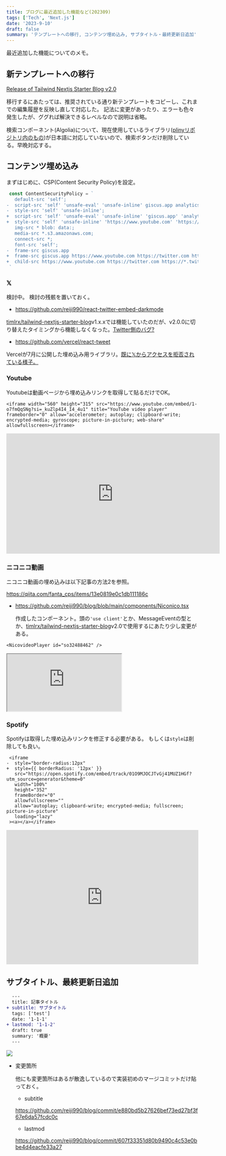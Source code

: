 ```yaml
---
title: ブログに最近追加した機能など(202309)
tags: ['Tech', 'Next.js']
date: '2023-9-10'
draft: false
summary: 'テンプレートへの移行, コンテンツ埋め込み, サブタイトル・最終更新日追加'
---
```


最近追加した機能についてのメモ。

<TOCInline toc={props.toc} asDisclosure />

## 新テンプレートへの移行

[Release of Tailwind Nextjs Starter Blog v2.0](https://tailwind-nextjs-starter-blog.vercel.app/blog/release-of-tailwind-nextjs-starter-blog-v2.0)

移行するにあたっては、推奨されている通り新テンプレートをコピーし、これまでの編集履歴を反映し直して対応した。
記法に変更があったり、エラーも色々発生したが、ググれば解決できるレベルなので説明は省略。

検索コンポーネント(Algolia)について、現在使用しているライブラリ([plinyリポジトリ内のもの](https://github.com/timlrx/pliny))が日本語に対応していないので、検索ボタンだけ削除している。早晩対応する。

## コンテンツ埋め込み

まずはじめに、CSP(Content Security Policy)を設定。

```diff-js:next.config.js
 const ContentSecurityPolicy = `
   default-src 'self';
-  script-src 'self' 'unsafe-eval' 'unsafe-inline' giscus.app analytics.umami.is;
-  style-src 'self' 'unsafe-inline';
+  script-src 'self' 'unsafe-eval' 'unsafe-inline' 'giscus.app' 'analytics.umami.is' 'https://twitter.com' 'https://*.twitter.com' 'https://syndication.twitter.com' 'https://www.nicovideo.jp' 'https://open.spotify.com';
+  style-src 'self' 'unsafe-inline' 'https://www.youtube.com' 'https://twitter.com' 'https://*.twitter.com' 'https://syndication.twitter.com' 'https://www.nicovideo.jp' 'https://open.spotify.com';
   img-src * blob: data:;
   media-src *.s3.amazonaws.com;
   connect-src *;
   font-src 'self';
-  frame-src giscus.app
+  frame-src giscus.app https://www.youtube.com https://twitter.com https://*.twitter.com https://syndication.twitter.com https://www.nicovideo.jp https://ext.nicovideo.jp https://open.spotify.com;
+  child-src https://www.youtube.com https://twitter.com https://*.twitter.com https://syndication.twitter.com https://www.nicovideo.jp https://ext.nicovideo.jp https://open.spotify.com;
 `
```

### 𝕏

検討中。
検討の残骸を置いておく。

- https://github.com/reiji990/react-twitter-embed-darkmode

[timlrx/tailwind-nextjs-starter-blog](https://github.com/timlrx/tailwind-nextjs-starter-blog)v1.x.xでは機能していたのだが、v2.0.0に切り替えたタイミングから機能しなくなった。[Twitter側のバグ?](https://github.com/saurabhnemade/react-twitter-embed/issues/135#issuecomment-1675434915)

- https://github.com/vercel/react-tweet

Vercelが7月に公開した埋め込み用ライブラリ。[既に𝕏からアクセスを拒否されている様子。](https://github.com/vercel/react-tweet/issues/134#issuecomment-1694009353)

### Youtube

Youtubeは動画ページから埋め込みリンクを取得して貼るだけでOK。

```tsx
<iframe width="560" height="315" src="https://www.youtube.com/embed/1-o7fmQqSNg?si=_kuZlp4I4_I4_4u1" title="YouTube video player" frameborder="0" allow="accelerometer; autoplay; clipboard-write; encrypted-media; gyroscope; picture-in-picture; web-share" allowfullscreen></iframe>
```

<iframe width="560" height="315" src="https://www.youtube.com/embed/1-o7fmQqSNg?si=_kuZlp4I4_I4_4u1" title="YouTube video player" frameborder="0" allow="accelerometer; autoplay; clipboard-write; encrypted-media; gyroscope; picture-in-picture; web-share" allowfullscreen></iframe>

### ニコニコ動画

ニコニコ動画の埋め込みは以下記事の方法2を参照。

https://qiita.com/fanta_cps/items/13e0819e0c1db111186c

- https://github.com/reiji990/blog/blob/main/components/Niconico.tsx

  作成したコンポーネント。頭の`'use client'`とか、MessageEventの型とか、[timlrx/tailwind-nextjs-starter-blog](https://github.com/timlrx/tailwind-nextjs-starter-blog)v2.0で使用するにあたり少し変更がある。

```
<NicovideoPlayer id="so32488462" />
```

<NicovideoPlayer id="so32488462" />

<div
  style={{
    left: 0,
    width: '100%',
    height: 0,
    position: 'relative',
    paddingBottom: '56.25%',
  }}
>
  <iframe
    src="https://embed.nicovideo.jp/watch/so32488462"
    style={{
      top: 0,
      left: 0,
      width: '100%',
      height: '100%',
      position: 'absolute',
      border: 0,
    }}
    allowfullscreen
    scrolling="no"
    allow="accelerometer; clipboard-write; encrypted-media; gyroscope; picture-in-picture;"
  ></iframe>
</div>

### Spotify

Spotifyは取得した埋め込みリンクを修正する必要がある。
もしくは`style`は削除しても良い。

```diff-tsx
 <iframe
-  style="border-radius:12px" 
+  style={{ borderRadius: '12px' }}
   src="https://open.spotify.com/embed/track/01O9MJOCJTvGj41MUZ1HGf?utm_source=generator&theme=0"
   width="100%"
   height="352"
   frameBorder="0"
   allowfullscreen=""
   allow="autoplay; clipboard-write; encrypted-media; fullscreen; picture-in-picture"
   loading="lazy"
 ><a></a></iframe>
```

<iframe
  style={{ borderRadius: '12px' }}
  src="https://open.spotify.com/embed/track/01O9MJOCJTvGj41MUZ1HGf?utm_source=generator&theme=0"
  width="100%"
  height="352"
  frameBorder="0"
  allowfullscreen=""
  allow="autoplay; clipboard-write; encrypted-media; fullscreen; picture-in-picture"
  loading="lazy"
><a></a></iframe>


## サブタイトル、最終更新日追加

```diff
  ---
  title: 記事タイトル
+ subtitle: サブタイトル
  tags: ['test']
  date: '1-1-1'
+ lastmod: '1-1-2'
  draft: true
  summary: '概要'
  ---
```

<div className="my-1 w-full overflow-hidden px-2 xl:my-1 xl:w-1/2 xl:px-2">
  <img
    art="サブタイトル、最終更新日"
    src="/static/images/new-features-202309/subtitle,lastmod.png"
  />
</div>

- 変更箇所

  他にも変更箇所はあるが散逸しているので実装初めのマージコミットだけ貼っておく。

  - subtitle

  https://github.com/reiji990/blog/commit/e880bd5b27626bef73ed27bf3f67e6da57fcdc0c

  - lastmod

  https://github.com/reiji990/blog/commit/607f33351d80b9490c4c53e0bbe4d4eacfe33a27
